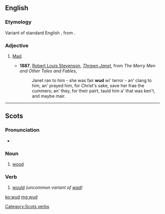 ==English==

===Etymology===
Variant of standard English {{m|en|wood}}, from {{etyl|ang|en}} {{m|ang|wōd||mad, insane}}.

===Adjective===
{{en-adj}}

# {{lb|en|dialectal}} [[mad|Mad]].
#* '''1887''', [[w:Robert Louis Stevenson|Robert Louis Stevenson]], ''[[s:Thrawn Janet|Thrawn Janet]]'', from ''The Merry Men and Other Tales and Fables'',
#*: Janet ran to him - she was fair '''wud''' wi' terror - an' clang to him, an' prayed him, for Christ's sake, save her frae the cummers; an' they, for their pairt, tauld him a' that was ken't, and maybe mair.

----

==Scots==

===Pronunciation===
* {{IPA|/wʌd/|lang=sco}}

===Noun===
{{sco-noun}}

# {{lb|sco|South Scots}} [[wood]]

===Verb===
{{head|sco|verbs}}

# {{lb|sco|South Scots}} [[would]] ''(uncommon variant of [[wad]])''

[[Category:Scots verbs]]

[[ko:wud]]
[[mg:wud]]